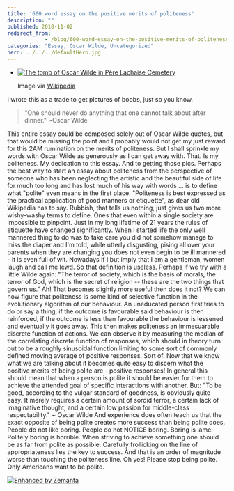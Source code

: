 ```yaml
---
title: '600 word essay on the positive merits of politeness'
description: ""
published: 2010-11-02
redirect_from: 
            - /blog/600-word-essay-on-the-positive-merits-of-politeness/swizec/1485
categories: "Essay, Oscar Wilde, Uncategorized"
hero: ../../../defaultHero.jpg
---
```


-   [![The tomb of Oscar Wilde in Père Lachaise Cemetery](http://swizec.com/blog/wp-content/uploads/2010/11/300px-Pary%C5%BC_p%C3%A8re-lachaise_wilde.jpg "The tomb of Oscar Wilde in Père Lachaise Cemetery")](http://commons.wikipedia.org/wiki/File:Pary%C5%BC_p%C3%A8re-lachaise_wilde.JPG)

    Image via [Wikipedia](http://commons.wikipedia.org/wiki/File:Pary%C5%BC_p%C3%A8re-lachaise_wilde.JPG)

I wrote this as a trade to get pictures of boobs, just so you know.

> "One should never do anything that one cannot talk about after dinner." ~Oscar Wilde

This entire essay could be composed solely out of Oscar Wilde quotes, but that would be missing the point and I probably would not get my just reward for this 2AM rumination on the merits of politeness. But I shall sprinkle my words with Oscar Wilde as generously as I can get away with. That. Is my politeness. My dedication to this essay. And to getting those pics. Perhaps the best way to start an essay about politeness from the perspective of someone who has been neglecting the artistic and the beautiful side of life for much too long and has lost much of his way with words ... is to define what "polite" even means in the first place. "Politeness is best expressed as the practical application of good manners or etiquette", as dear old Wikipedia has to say. Rubbish, that tells us nothing, just gives us two more wishy-washy terms to define. Ones that even within a single society are impossible to pinpoint. Just in my long lifetime of 21 years the rules of etiquette have changed significantly. When I started life the only well mannered thing to do was to take care you did not somehow manage to miss the diaper and I'm told, while utterly disgusting, pising all over your parents when they are changing you does not even begin to be ill mannered - it is even full of wit. Nowadays if I but imply that I am a gentleman, women laugh and call me lewd. So that definition is useless. Perhaps if we try with a little Wilde again: "The terror of society, which is the basis of morals, the terror of God, which is the secret of religion -- these are the two things that govern us." Ah! That becomes slightly more useful then does it not? We can now figure that politeness is some kind of selective function in the evolutionary algorithm of our behaviour. An uneducated person first tries to do or say a thing, if the outcome is favourable said behaviour is then reinforced, if the outcome is less than favourable the behaviour is lessened and eventually it goes away. This then makes politeness an immesuarable discrete function of actions. We can observe it by measuring the median of the correlating discrete function of responses, which should in theory turn out to be a roughly sinusoidal function limiting to some sort of commonly defined moving average of positive responses. Sort of. Now that we know what we are talking about it becomes quite easy to discern what the positive merits of being polite are - positive responses! In general this should mean that when a person is polite it should be easier for them to achieve the attended goal of specific interactions with another. But: "To be good, according to the vulgar standard of goodness, is obviously quite easy. It merely requires a certain amount of sordid terror, a certain lack of imaginative thought, and a certain low passion for middle-class respectability." ~ Oscar Wilde And experience does often teach us that the exact opposite of being polite creates more success than being polite does. People do not like boring. People do not NOTICE boring. Boring is lame. Politely boring is horrible. When striving to achieve something one should be as far from polite as possible. Carefully frollicking on the line of appropriateness lies the key to success. And that is an order of magnitude worse than touching the politeness line. Oh yes! Please stop being polite. Only Americans want to be polite.

[![Enhanced by Zemanta](http://img.zemanta.com/zemified_e.png?x-id=67604c46-7e93-417b-89d6-0d0cc9db4cea)](http://www.zemanta.com/ "Enhanced by Zemanta")
